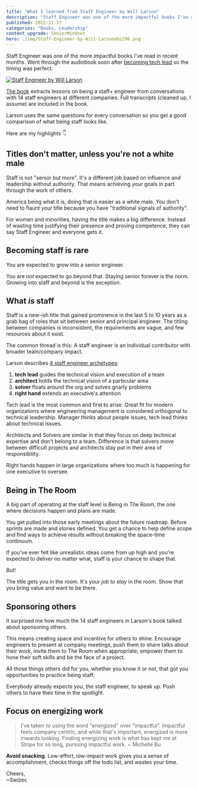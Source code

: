 ```yaml
---
title: "What I learned from Staff Engineer by Will Larson"
description: "Staff Engineer was one of the more impactful books I've read in recent months. Went through the audiobook soon after becoming tech lead so the timing was perfect."
published: 2022-11-17
categories: "Books, Leadership"
content_upgrade: SeniorMindset
hero: ./img/Staff-Engineer-by-Will-Larsonebi296.png
---
```


Staff Engineer was one of the more impactful books I've read in recent months. Went through the audiobook soon after [becoming tech lead](https://swizec.com/blog/on-becoming-tech-lead/) so the timing was perfect.

[![Staff Engineer by Will Larson](./img/Staff-Engineer-by-Will-Larsonebi296.png)](https://staffeng.com/book)

[The book](https://staffeng.com/book) extracts lessons on being a staff+ engineer from conversations with 14 staff engineers at different companies. Full transcripts (cleaned up, I assume) are included in the book.

Larson uses the same questions for every conversation so you get a good comparison of what being staff looks like.

Here are my highlights 👇

## Titles don't matter, unless you're not a white male

Staff is not "senior but more". It's a different job based on influence and leadership without authority. That means achieving _your_ goals in part through the work of others.

America being what it is, doing that is easier as a white male. You don't need to flaunt your title because you have "traditional signals of authority".

For women and minorities, having the title makes a big difference. Instead of wasting time justifying their presence and proving competence, they can say Staff Engineer and everyone gets it.

## Becoming staff is rare

You are expected to grow into a senior engineer.

You are _not_ expected to go beyond that. Staying senior forever is the norm. Growing into staff and beyond is the exception.

## What _is_ staff

Staff is a new-ish title that gained prominence in the last 5 to 10 years as a grab bag of roles that sit between senior and principal engineer. The titling between companies is inconsistent, the requirements are vague, and few resources about it exist.

The common thread is this: A staff engineer is an individual contributor with broader team/company impact.

Larson describes [4 staff engineer archetypes](https://staffeng.com/guides/staff-archetypes):

1.  **tech lead** guides the technical vision and execution of a team
2.  **architect** holds the technical vision of a particular area
3.  **solver** floats around the org and solves gnarly problems
4.  **right hand** extends an executive's attention

Tech lead is the most common and first to arise. Great fit for modern organizations where engineering management is considered orthogonal to technical leadership. Manager thinks about people issues, tech lead thinks about technical issues.

Architects and Solvers are similar in that they focus on deep technical expertise and don't belong to a team. Difference is that solvers move between difficult projects and architects stay put in their area of responsibility.

Right hands happen in large organizations where too much is happening for one executive to oversee.

## Being in The Room

A big part of operating at the staff level is Being in The Room, the one where decisions happen and plans are made.

You get pulled into those early meetings about the future roadmap. Before sprints are made and stories defined. You get a chance to help define scope and find ways to achieve results without breaking the space-time continuum.

If you've ever felt like unrealistic ideas come from up high and you're expected to deliver no matter what, staff is your chance to shape that.

But!

The title gets you in the room. It's _your job to stay_ in the room. Show that you bring value and want to be there.

## Sponsoring others

It surprised me how much the 14 staff engineers in Larson's book talked about sponsoring others.

This means creating space and incentive for others to shine. Encourage engineers to present at company meetings, push them to share talks about their work, invite them to The Room when appropriate, empower them to hone their soft skills and be the face of a project.

All those things others did for you, whether you know it or not, that got you opportunities to practice being staff.

Everybody already expects _you_, the staff engineer, to speak up. Push others to have their time in the spotlight.

## Focus on energizing work

> I've taken to using the word "energized" over "impactful". Impactful feels company centric, and while that's important, energized is more inwards looking. Finding energizing work is what has kept me at Stripe for so long, pursuing impactful work.
> ~ Michelle Bu

**Avoid snacking**. Low-effort, low-impact work gives you a sense of accomplishment, checks things off the todo list, and wastes your time.

Cheers,<br/>
~Swizec
